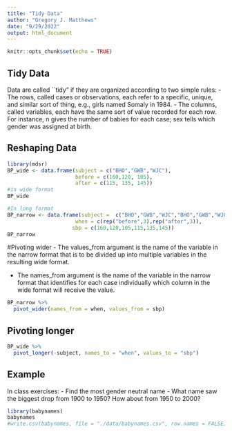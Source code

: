 ```yaml
---
title: "Tidy Data"
author: "Gregory J. Matthews"
date: "9/29/2022"
output: html_document
---
```


```r
knitr::opts_chunk$set(echo = TRUE)
```

## Tidy Data

Data are called ``tidy" if they are organized according to two simple rules: 
 - The rows, called cases or observations, each refer to a specific, unique, and similar sort of thing, e.g., girls named Somaly in 1984.
 - The columns, called variables, each have the same sort of value recorded for each row. For instance, n gives the number of babies for each case; sex tells which gender was assigned at birth.
 
## Reshaping Data
```r
library(mdsr)
BP_wide <- data.frame(subject = c("BHO","GWB","WJC"),
                      before = c(160,120, 105),
                      after = c(115, 135, 145))
#in wide format
BP_wide
```

```r
#In long format
BP_narrow <- data.frame(subject =  c("BHO","GWB","WJC","BHO","GWB","WJC"),
                      when = c(rep("before",3),rep("after",3)),
                     sbp = c(160,120,105,115,135,145))
BP_narrow                
```


#Pivoting wider
- The values_from argument is the name of the variable in the narrow format that is to be divided up into multiple variables in the resulting wide format. 

- The names_from argument is the name of the variable in the narrow format that identifies for each case individually which column in the wide format will receive the value.
```r
BP_narrow %>% 
  pivot_wider(names_from = when, values_from = sbp)
```

## Pivoting longer
```r
BP_wide %>% 
  pivot_longer(-subject, names_to = "when", values_to = "sbp")
```


## Example 
In class exercises: 
 - Find the most gender neutral name
 - What name saw the biggest drop from 1900 to 1950?  How about from 1950 to 2000?  
```r

library(babynames)
babynames
#write.csv(babynames, file = "./data/babynames.csv", row.names = FALSE)
```




